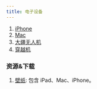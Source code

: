 ```yaml
---
title: 电子设备
---
```


1. [iPhone](./iPhone)
2. [Mac](./Mac)
3. [大疆无人机](./Dji.mdx)
4. [穿越机](./Fpv.mdx)

### 资源&下载

1. [壁纸](https://interfacelift.com/wallpaper/downloads/date/any/): 包含 iPad、Mac、iPhone。
